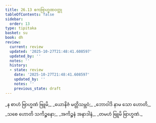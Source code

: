 ```yaml
---
title: 26.13 ဧကဗြာဟ္မဏဝတ္ထု
tableOfContents: false
sidebar:
  order: 13
type: tipitaka
basket: su
book: dh
review:
  current: review
  updated: '2025-10-27T21:48:41.608597'
  updated_by: ''
  notes: ''
  history:
  - state: review
    date: '2025-10-27T21:48:41.608597'
    updated_by: ''
    notes: ''
    previous_state: draft
---
```



<ReviewStatus review={frontmatter.review} showDetails={true} />

<HypothesisAnnotation frontmatter={frontmatter} />

<DynamicBreadcrumb />

<Division number="396" book="dh" e="ch" v="18" p="70">

<Paragraph number="424" type="verses" book="dh">
_န စာဟံ ဗြာဟ္မဏံ ဗြူမိ,_  
_ယောနိဇံ မတ္တိသမ္ဘဝံ;_  
_ဘောဝါဒိ နာမ သော ဟောတိ,_  
_သစေ ဟောတိ သကိဉ္စနော;_  
_အကိဉ္စနံ အနာဒါနံ,_  
_တမဟံ ဗြူမိ ဗြာဟ္မဏံ._
</Paragraph>
</Division>